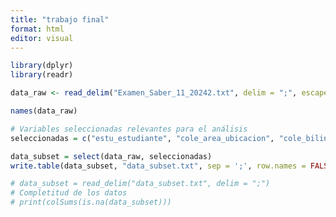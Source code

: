 ---
title: "trabajo final"
format: html
editor: visual
---

```{r}
library(dplyr)
library(readr)
```

```{r}
data_raw <- read_delim("Examen_Saber_11_20242.txt", delim = ";", escape_double = FALSE, trim_ws = TRUE)
```

```{r}
names(data_raw)
```

```{r}
# Variables seleccionadas relevantes para el análisis
seleccionadas = c("estu_estudiante", "cole_area_ubicacion", "cole_bilingue", "cole_caracter", "cole_cod_depto_ubicacion", "cole_jornada", "cole_naturaleza", "estu_dedicacioninternet", "estu_dedicacionlecturadiaria", "estu_discapacidad", "estu_fechanacimiento", "estu_genero", "estu_horassemanatrabaja", "estu_nse_individual", "estu_repite", "estu_tieneetnia", "fami_educacionmadre", "fami_educacionpadre", "fami_estratovivienda", "fami_tienecomputador","fami_tieneinternet", "fami_tieneserviciotv", "fami_trabajolabormadre",     "fami_trabajolaborpadre", "punt_c_naturales", "punt_ingles", "punt_lectura_critica", "punt_matematicas", "punt_sociales_ciudadanas", "punt_global")

data_subset = select(data_raw, seleccionadas)
write.table(data_subset, "data_subset.txt", sep = ';', row.names = FALSE)
```

```{r}
# data_subset = read_delim("data_subset.txt", delim = ";")
# Completitud de los datos
# print(colSums(is.na(data_subset)))

```
